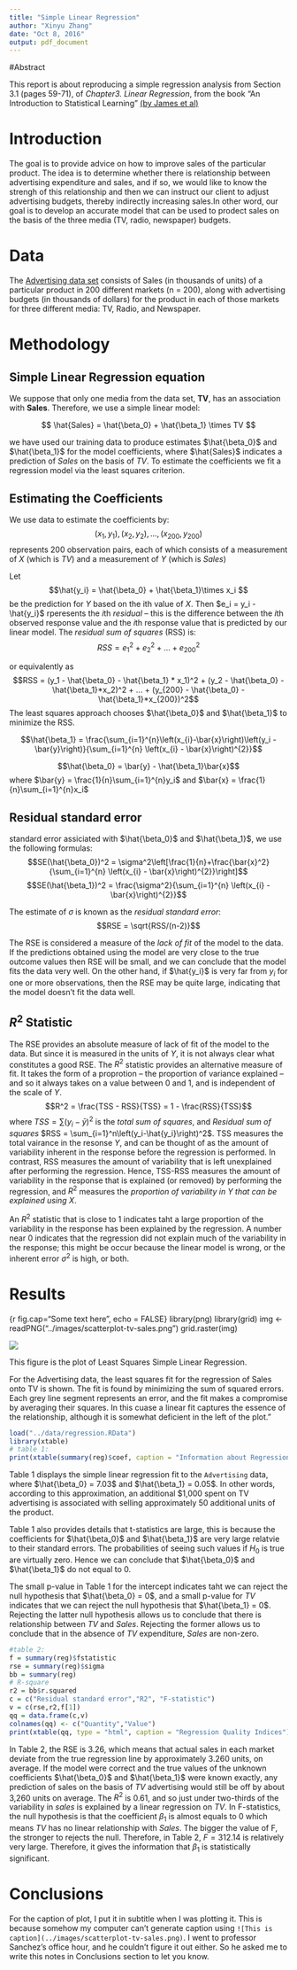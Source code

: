 ```yaml
---
title: "Simple Linear Regression"
author: "Xinyu Zhang"
date: "Oct 8, 2016"
output: pdf_document
---
```


#Abstract 

This report is about reproducing a simple regression analysis from Section 3.1 (pages 59-71), of *Chapter3. Linear Regression*, from the book "An Introduction to Statistical Learning" [(by James et al)](http://www-bcf.usc.edu/~gareth/ISL/)


# Introduction

The goal is to provide advice on how to improve sales of the particular product. The idea is to determine whether there is relationship between advertising expenditure and sales, and if so, we would like to know the strengh of this relationship and then we can instruct our client to adjust advertising budgets, thereby indirectly increasing sales.In other word, our goal is to develop an accurate model that can be used to prodect sales on the basis of the three media (TV, radio, newspaper) budgets.


# Data

The [Advertising data set](http://www-bcf.usc.edu/~gareth/ISL/Advertising.csv) consists of Sales (in thousands of units) of a particular product in 200 different markets (n = 200), along with advertising budgets (in thousands of dollars) for the product in each of those markets for three different media: TV, Radio, and Newspaper.


# Methodology

## Simple Linear Regression equation

We suppose that only one media from the data set, **TV**, has an association with **Sales**. Therefore, we use a simple linear model: 

$$ \hat{Sales} = \hat{\beta_0} + \hat{\beta_1} \times TV $$

we have used our training data to produce estimates $\hat{\beta_0}$ and $\hat{\beta_1}$ for the model coefficients, where $\hat{Sales}$ indicates a prediction of *Sales* on the basis of *TV*. 
To estimate the coefficients we fit a regression model via the least squares criterion.

## Estimating the Coefficients
We use data to estimate the coefficients by:
$$ (x_1, y_1), (x_2, y_2), ... , (x_{200}, y_{200})$$
represents  200 observation pairs, each of which consists of a measurement of $X$ (which is *TV*) and a measurement of $Y$ (which is *Sales*)

Let $$\hat{y_i} = \hat{\beta_0} + \hat{\beta_1}\times x_i $$ 
be the prediction for $Y$ based on the ith value of $X$. Then $e_i = y_i - \hat{y_i}$ rperesents the *i*th *residual* -- this is the difference between the *i*th observed response value and the *i*th response value that is predicted by our linear model. The *residual sum of squares* (RSS) is:
$$ RSS = e_1^2 + e_2^2 + ... + e_{200}^2 $$

or equivalently as 
$$RSS = (y_1 - \hat{\beta_0} - \hat{\beta_1} * x_1)^2 + (y_2 - \hat{\beta_0} - \hat{\beta_1}*x_2)^2 + ... + (y_{200} - \hat{\beta_0} - \hat{\beta_1}*x_{200})^2$$
The least squares approach chooses $\hat{\beta_0}$ and $\hat{\beta_1}$ to minimize the RSS. 


$$\hat{\beta_1} = \frac{\sum_{i=1}^{n}\left(x_{i}-\bar{x}\right)\left(y_i - \bar{y}\right)}{\sum_{i=1}^{n} 
  \left(x_{i} - \bar{x}\right)^{2}}$$
  
$$\hat{\beta_0} = \bar{y} - \hat{\beta_1}\bar{x}$$
where $\bar{y} = \frac{1}{n}\sum_{i=1}^{n}y_i$ and $\bar{x} = \frac{1}{n}\sum_{i=1}^{n}x_i$


## Residual standard error
standard error assiciated with $\hat{\beta_0}$ and  $\hat{\beta_1}$, we use the following formulas:
$$SE(\hat{\beta_0})^2 = \sigma^2\left[\frac{1}{n}+\frac{\bar{x}^2}{\sum_{i=1}^{n} 
  \left(x_{i} - \bar{x}\right)^{2}}\right]$$
$$SE(\hat{\beta_1})^2 = \frac{\sigma^2}{\sum_{i=1}^{n} 
  \left(x_{i} - \bar{x}\right)^{2}}$$

The estimate of $\sigma$ is known as the *residual standard error*:
$$RSE = \sqrt{RSS/(n-2)}$$

The RSE is considered a measure of the *lack of fit* of the model to the data. If the predictions obtained using the model are very close to the true outcome values then RSE will be small, and we can conclude that the model fits the data very well. On the other hand, if $\hat{y_i}$ is very far from $y_i$ for one or more observations, then the RSE may be quite large, indicating that the model doesn't fit the data well. 

## $R^2$ Statistic

The RSE provides an absolute measure of lack of fit of the model to the data. But since it is measured in the units of $Y$, it is not always clear what constitutes a good RSE. The $R^2$ statistic provides an alternative measure of fit. It takes the form of a proprotion -- the proportion of variance explained -- and so it always takes on a value between 0 and 1, and is independent of the scale of $Y$.
$$R^2 = \frac{TSS - RSS}{TSS} = 1 - \frac{RSS}{TSS}$$
where $TSS = \sum\left(y_i-\bar{y}\right)^2$ is the *total sum of squares*, and *Residual sum of squares* $RSS = \sum_{i=1}^n\left(y_i-\hat{y_i}\right)^2$. TSS measures the total vairance in the resonse $Y$, and can be thought of as the amount of variability inherent in the response before the regression is performed. In contrast, RSS measures the amount of variability that is left unexplained after performing the regression. Hence, TSS-RSS measures the amount of variability in the response that is explained (or removed) by performing the regression, and $R^2$ measures the *proportion of variability in Y that can be explained using X*. 

An $R^2$ statistic that is close to 1 indicates taht a large proportion of the variability in the response has been explained by the regression. A number near 0 indicates that the regression did not explain much of the variability in the response; this might be occur because the linear model is wrong, or the inherent error $\sigma^2$ is high, or both. 

# Results

{r fig.cap="Some text here", echo = FALSE}
library(png)
library(grid)
img <- readPNG("../images/scatterplot-tv-sales.png")
grid.raster(img)

![](../images/scatterplot-tv-sales.png)

This figure is the plot of Least Squares Simple Linear Regression.

For the Advertising data, the least squares fit for the regression of Sales onto TV is shown. The fit is found by minimizing the sum of squared errors. Each grey line segment represents an error, and the fit makes a compromise by averaging their squares. In this cuase a linear fit captures the essence of the relationship, although it is somewhat deficient in the left of the plot."

```r
load("../data/regression.RData")
library(xtable)
# table 1:
print(xtable(summary(reg)$coef, caption = "Information about Regression Coefficients", type = "Latex"),comment = FALSE)
```

Table 1 displays the simple linear regression fit to the `Advertising` data, where $\hat{\beta_0} = 7.03$ and $\hat{\beta_1} = 0.05$. In other words, according to this approximation, an additional $1,000 spent on TV advertising is associated with selling approximately 50 additional units of the product. 

Table 1 also provides details that t-statistics are large, this is because the coefficients for $\hat{\beta_0}$ and  $\hat{\beta_1}$ are very large relatvie to their standard errors. The probabilities of seeing such values if $H_0$ is true are virtually zero. Hence we can conclude that $\hat{\beta_0}$ and  $\hat{\beta_1}$ do not equal to 0.

The small p-value in Table 1 for the intercept indicates taht we can reject the null hypothesis that $\hat{\beta_0} = 0$, and a small p-value for *TV* indicates that we can reject the null hypothesis that $\hat{\beta_1} = 0$. Rejecting the latter null hypothesis allows us to conclude that there is relationship between *TV* and *Sales*. Rejecting the former allows us to conclude that in the absence of *TV* expenditure, *Sales* are non-zero. 

```r
#table 2: 
f = summary(reg)$fstatistic
rse = summary(reg)$sigma
bb = summary(reg)
# R-square
r2 = bb$r.squared
c = c("Residual standard error","R2", "F-statistic")
v = c(rse,r2,f[1])
qq = data.frame(c,v)
colnames(qq) <- c("Quantity","Value")
print(xtable(qq, type = "html", caption = "Regression Quality Indices"),comment = FALSE, include.rownames = FALSE)
```

In Table 2, the RSE is 3.26, which means that actual sales in each market deviate from the true regression line by approximately 3.260 units, on average. If the model were correct and the true values of the unknown coefficients $\hat{\beta_0}$ and $\hat{\beta_1}$ were known exactly, any prediction of sales on the basis of *TV* advertising would still be off by about 3,260 units on average. The $R^2$ is 0.61, and so just under two-thirds of the variability in *sales* is explained by a linear regression on *TV*. In F-statistics, the null hypothesis is that the coefficient $\beta_1$ is almost equals to 0 which means *TV* has no linear relationship with *Sales*. The bigger the value of F, the stronger to rejects the null. Therefore, in Table 2, $F = 312.14$ is relatively very large. Therefore, it gives the information that $\beta_1$ is statistically significant.  



# Conclusions
For the caption of plot, I put it in subtitle when I was plotting it. This is because somehow my computer can't generate caption using `![This is caption](../images/scatterplot-tv-sales.png)`. I went to professor Sanchez's office hour, and he couldn't figure it out either. So he asked me to write this notes in Conclusions section to let you know. 


